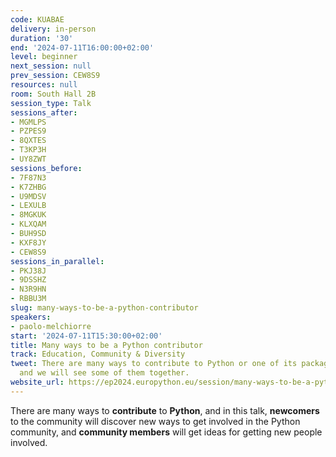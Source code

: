 ```yaml
---
code: KUABAE
delivery: in-person
duration: '30'
end: '2024-07-11T16:00:00+02:00'
level: beginner
next_session: null
prev_session: CEW8S9
resources: null
room: South Hall 2B
session_type: Talk
sessions_after:
- MGMLPS
- PZPES9
- 8QXTES
- T3KP3H
- UY8ZWT
sessions_before:
- 7F87N3
- K7ZHBG
- U9MDSV
- LEXULB
- 8MGKUK
- KLXQAM
- BUH9SD
- KXF8JY
- CEW8S9
sessions_in_parallel:
- PKJ38J
- 9DSSHZ
- N3R9HN
- RBBU3M
slug: many-ways-to-be-a-python-contributor
speakers:
- paolo-melchiorre
start: '2024-07-11T15:30:00+02:00'
title: Many ways to be a Python contributor
track: Education, Community & Diversity
tweet: There are many ways to contribute to Python or one of its packages or frameworks,
  and we will see some of them together.
website_url: https://ep2024.europython.eu/session/many-ways-to-be-a-python-contributor
---
```


There are many ways to **contribute** to **Python**, and in this talk, **newcomers** to the community will discover new ways to get involved in the Python community, and **community members** will get ideas for getting new people involved.
